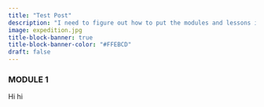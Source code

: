 ```yaml
---
title: "Test Post"
description: "I need to figure out how to put the modules and lessons in here."
image: expedition.jpg
title-block-banner: true
title-block-banner-color: "#FFEBCD"
draft: false
---
```


### MODULE 1

Hi hi
